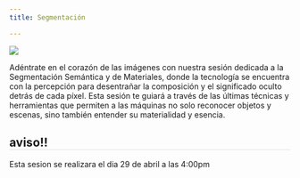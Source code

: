 ```yaml
---
title: Segmentación

---
```

<style>* {overflow: visible;}     h2{
        border-bottom: 1px solid #dee2e6 !important;
    }
    </style>

::: {layout="[35,65]"}

![](../images/sesiones/sesion78.gif)

Adéntrate en el corazón de las imágenes con nuestra sesión dedicada a la Segmentación Semántica y de Materiales, donde la tecnología se encuentra con la percepción para desentrañar la composición y el significado oculto detrás de cada píxel. Esta sesión te guiará a través de las últimas técnicas y herramientas que permiten a las máquinas no solo reconocer objetos y escenas, sino también entender su materialidad y esencia.
:::

:::{.callout-tip}
## aviso!!
Esta sesion se realizara el dia 29 de abril a las 4:00pm
:::